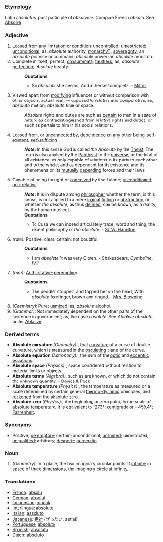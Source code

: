 ===Etymology===
Latin ''absolutus'', past participle of ''absolvere''. Compare French ''absolu''. See [[Absolve]]
===Adjective===
#Loosed from any [[limitation]] or condition; [[uncontrolled]]; [[unrestricted]]; [[unconditional]]; as, ''absolute'' authority, [[monarch]]y]], [[sovereignty]], an ''absolute'' promise or command; ''absolute'' power; an ''absolute'' monarch.
#Complete in itself; perfect; [[consummate]]; [[faultless]]; as, ''absolute'' [[perfection]]; ''absolute'' beauty.
#:'''Quotations'''
#:*So ''absolute'' she seems, And in herself complete. - [[Milton]]
#Viewed apart from [[modifying]] influences or without comparison with other objects; actual; real; -- opposed to ''relative'' and ''comparative''; as, ''absolute'' motion; ''absolute'' time or space.
#:''Absolute'' rights and duties are such as [[pertain]] to man in a state of nature as [[contradistinguished]] from ''relative'' rights and duties, or such as pertain to him in his social relations.
#Loosed from, or [[unconnected]] by, [[dependence]] on any other being; [[self-existent]]; [[self-sufficing]].
#:'''''Note:''''' In this sense God is called ''the Absolute'' by the [[Theist]]. The term is also applied by the [[Pantheist]] to the [[universe]], or the total of all existence, as only capable of relations in its parts to each other and to the whole, and as dependent for its existence and its phenomena on its [[mutually]] [[depending]] forces and their laws.
#Capable of being thought or [[conceived]] by itself alone; [[unconditioned]]; [[non-relative]].
#:'''''Note:''''' It is in dispute among [[philosopher]] whether the term, in this sense, is not applied to a mere [[logical]] [[fiction]] or [[abstraction]], or whether ''the absolute'', as thus [[defined]], can be known, as a reality, by the human intellect.
#:'''Quotations'''
#:*To Cusa we can indeed articulately trace, word and thing, the recent philosophy of ''the absolute''. - [[Sir W. Hamilton]]
#''(rare):'' Positive; clear; certain; not doubtful.
#:'''Quotations'''
#:*I am ''absolute'' 't was very Cloten. - Shakespeare, ''Cymbeline, IV,ii'' 
#''(rare):'' [[Authoritative]]; [[peremptory]].
#:'''Quotations'''
#:*The peddler stopped, and tapped her on the head, With ''absolute'' forefinger, brown and ringed. - [[Mrs. Browning]]
#''(Chemistry):'' Pure; [[unmixed]]; as, ''absolute'' alcohol.
#''(Grammar):'' Not immediately dependent on the other parts of the sentence in government; as, the case ''absolute''. See ''Ablative absolute'', under [[Ablative]].
===Derived terms===
*'''Absolute curvature''' ''(Geometry):'', that [[curvature]] of a curve of double curvature, which is measured in the [[osculating]] plane of the curve.
*'''Absolute equation''' ''(Astronomy):'', the sum of the [[optic]] and [[eccentric]] [[equations]].
*'''Absolute space''' ''(Physics):'', space considered without relation to material limits or objects.
*'''Absolute terms''' ''(Algebra):'', such as are known, or which do not contain the unknown quantity. - [[Davies & Peck]]
*'''Absolute temperature''' ''(Physics):'', the temperature as measured on a scale determined by certain general [[thermo-dynamic]] principles, and [[reckoned]] from the absolute zero.
*'''Absolute zero''' ''(Physics):'', the beginning, or zero point, in the scale of absolute temperature. It is equivalent to -273°; [[centigrade]] or - 459.4°; [[Fahrenheit]].
===Synonyms===
*Positive; [[peremptory]]; certain; unconditional; [[unlimited]]; unrestricted; [[unqualified]]; arbitrary; [[despotic]]; [[autocratic]].
===Noun===
#''(Geometry):'' In a plane, the two imaginary circular points at [[infinity]]; in space of three [[dimensions]], the imaginary circle at infinity.
===Translations===
*[[French]]: [[absolu]]
*[[German]]: [[absolut]]
*[[Indonesian]]: [[mutlak]]
*[[Interlingua]]: absolute
*[[Italian]]: [[assoluto]]
*[[Japanese]]: [[絶対]] (ぜったい, zettai)
*[[Portuguese]]: [[absoluto]]
*[[Spanish]]: [[absoluto]]
*[[Dutch]]: [[absoluto]]